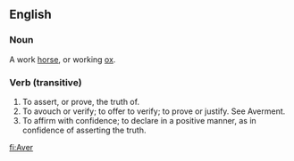 ==English==
===Noun===
A work [[horse]], or working [[ox]].

===Verb (transitive)===
#To assert, or prove, the truth of.
#To avouch or verify; to offer to verify; to prove or justify. See Averment.
#To affirm with confidence; to declare in a positive manner, as in confidence of asserting the truth.

[[fi:Aver]]